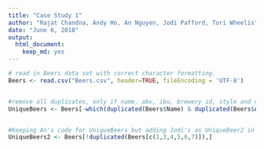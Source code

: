 ```yaml
---
title: "Case Study 1"
author: "Rajat Chandna, Andy Ho, An Nguyen, Jodi Pafford, Tori Wheelis"
date: "June 6, 2018"
output:
  html_document:
    keep_md: yes
---
```



```r
# read in Beers data set with correct character formatting.
Beers <- read.csv("Beers.csv", header=TRUE, fileEncoding = 'UTF-8') 


#remove all duplicates, only if name, abv, ibu, brewery id, style and volume are the same.
UniqueBeers <- Beers[-which(duplicated(Beers$Name) & duplicated(Beers$ABV) & duplicated(Beers$IBU) & duplicated(Beers$Brewery_id) & duplicated(Beers$Style) & duplicated(Beers$Ounces)),]


#Keeping An's code for UniqueBeers but adding Jodi's as UniqueBeer2 in case An's version is correct. The code below keeps everything is not a duplicate in Name, ABV, IBU, Brewery_ID, Style and Ounces.
UniqueBeers2 <- Beers[!duplicated(Beers[c(1,3,4,5,6,7)]),]
```
